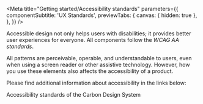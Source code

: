 
<Meta
  title="Getting started/Accessibility standards"
  parameters={{
    componentSubtitle: 'UX Standards',
    previewTabs: {
      canvas: { hidden: true },
    },
  }}
/>

Accessible design not only helps users with disabilities; it provides
better user experiences for everyone. All components follow the _WCAG AA standards_.

All patterns are perceivable, operable, and understandable to users,
even when using a screen reader or other assistive technology. However,
how you use these elements also affects the accessibility of a product.

Please find additional information about accessibility in the links
below:

<Link
  href="https://next.carbondesignsystem.com/guidelines/accessibility/overview#carbon-and-accessibility"
  target="_blank">
  Accessibility standards of the Carbon Design System
</Link>
